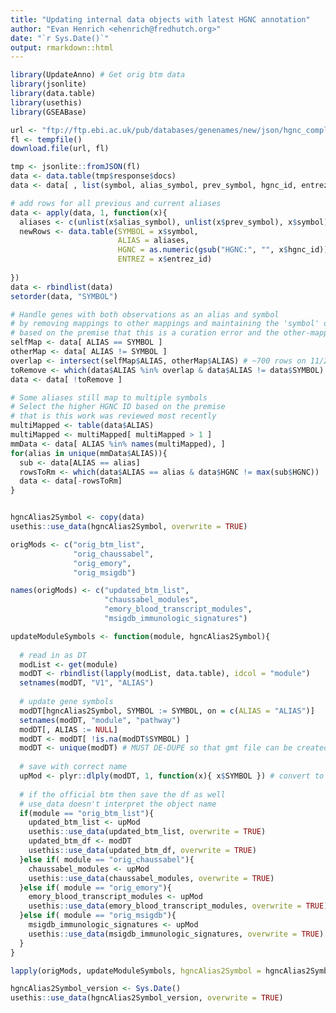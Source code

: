 ```yaml
---
title: "Updating internal data objects with latest HGNC annotation"
author: "Evan Henrich <ehenrich@fredhutch.org>"
date: "`r Sys.Date()`"
output: rmarkdown::html
---
```


```r
library(UpdateAnno) # Get orig btm data
library(jsonlite)
library(data.table)
library(usethis)
library(GSEABase)
```

```r
url <- "ftp://ftp.ebi.ac.uk/pub/databases/genenames/new/json/hgnc_complete_set.json"
fl <- tempfile()
download.file(url, fl)

tmp <- jsonlite::fromJSON(fl)
data <- data.table(tmp$response$docs)
data <- data[ , list(symbol, alias_symbol, prev_symbol, hgnc_id, entrez_id)]

# add rows for all previous and current aliases
data <- apply(data, 1, function(x){
  aliases <- c(unlist(x$alias_symbol), unlist(x$prev_symbol), x$symbol)
  newRows <- data.table(SYMBOL = x$symbol,
                        ALIAS = aliases,
                        HGNC = as.numeric(gsub("HGNC:", "", x$hgnc_id)),
                        ENTREZ = x$entrez_id)
  
})
data <- rbindlist(data)
setorder(data, "SYMBOL")

# Handle genes with both observations as an alias and symbol 
# by removing mappings to other mappings and maintaining the 'symbol' observation
# based on the premise that this is a curation error and the other-mapping is invalid
selfMap <- data[ ALIAS == SYMBOL ]
otherMap <- data[ ALIAS != SYMBOL ]
overlap <- intersect(selfMap$ALIAS, otherMap$ALIAS) # ~700 rows on 11/2020
toRemove <- which(data$ALIAS %in% overlap & data$ALIAS != data$SYMBOL)
data <- data[ !toRemove ]

# Some aliases still map to multiple symbols
# Select the higher HGNC ID based on the premise
# that is this work was reviewed most recently
multiMapped <- table(data$ALIAS)
multiMapped <- multiMapped[ multiMapped > 1 ]
mmData <- data[ ALIAS %in% names(multiMapped), ]
for(alias in unique(mmData$ALIAS)){
  sub <- data[ALIAS == alias]
  rowsToRm <- which(data$ALIAS == alias & data$HGNC != max(sub$HGNC))
  data <- data[-rowsToRm]
}


hgncAlias2Symbol <- copy(data)
usethis::use_data(hgncAlias2Symbol, overwrite = TRUE)
```

```r
origMods <- c("orig_btm_list",
              "orig_chaussabel",
              "orig_emory",
              "orig_msigdb")

names(origMods) <- c("updated_btm_list",
                     "chaussabel_modules",
                     "emory_blood_transcript_modules",
                     "msigdb_immunologic_signatures")
```

```r
updateModuleSymbols <- function(module, hgncAlias2Symbol){
  
  # read in as DT
  modList <- get(module)
  modDT <- rbindlist(lapply(modList, data.table), idcol = "module")
  setnames(modDT, "V1", "ALIAS")
  
  # update gene symbols
  modDT[hgncAlias2Symbol, SYMBOL := SYMBOL, on = c(ALIAS = "ALIAS")]
  setnames(modDT, "module", "pathway")
  modDT[, ALIAS := NULL]
  modDT <- modDT[ !is.na(modDT$SYMBOL) ]
  modDT <- unique(modDT) # MUST DE-DUPE so that gmt file can be created, checked by GeneSet()
  
  # save with correct name
  upMod <- plyr::dlply(modDT, 1, function(x){ x$SYMBOL }) # convert to list of lists
  
  # if the official btm then save the df as well
  # use_data doesn't interpret the object name
  if(module == "orig_btm_list"){
    updated_btm_list <- upMod
    usethis::use_data(updated_btm_list, overwrite = TRUE)
    updated_btm_df <- modDT
    usethis::use_data(updated_btm_df, overwrite = TRUE)
  }else if( module == "orig_chaussabel"){
    chaussabel_modules <- upMod
    usethis::use_data(chaussabel_modules, overwrite = TRUE)
  }else if( module == "orig_emory"){
    emory_blood_transcript_modules <- upMod
    usethis::use_data(emory_blood_transcript_modules, overwrite = TRUE)
  }else if( module == "orig_msigdb"){
    msigdb_immunologic_signatures <- upMod
    usethis::use_data(msigdb_immunologic_signatures, overwrite = TRUE)
  }
}
```

```r
lapply(origMods, updateModuleSymbols, hgncAlias2Symbol = hgncAlias2Symbol)
```

```r
hgncAlias2Symbol_version <- Sys.Date()
usethis::use_data(hgncAlias2Symbol_version, overwrite = TRUE)
```
